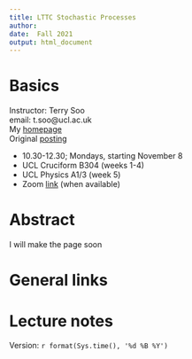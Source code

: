 ```yaml
---
title: LTTC Stochastic Processes 
author: 
date:  Fall 2021
output: html_document
---
```


#  Basics

Instructor:  Terry Soo
<br>
email:  t.soo@ucl.ac.uk
<br>
My [homepage](https://www.terrysoo.com)
<br>
Original [posting](http://www.ltcc.ac.uk/media/london-taught-course-centre/documents/Stochastic-Processes.pdf)
<br>

* 10.30-12.30; Mondays, starting November 8   
* UCL Cruciform B304 (weeks 1-4) 
* UCL Physics A1/3 (week 5)
* Zoom [link](https://ucl.zoom.us/my/terrysoo) (when available)



# Abstract

I will make the page soon


# General links



#  Lecture notes


Version: `r format(Sys.time(), '%d %B %Y')`


<br>
<br>
<br>
